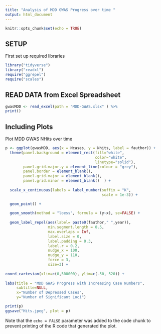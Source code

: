 ```yaml
---
title: "Analysis of MDD GWAS Progress over time "
output: html_document
---
```


```r
knitr::opts_chunk$set(echo = TRUE)
```

## SETUP
First set up required libraries
```r
library("tidyverse")
library("readxl")
require("ggrepel")
require("scales")
```

## READ DATA from Excel Spreadsheet
```r
gwasMDD <- read_excel(path = "MDD-GWAS.xlsx" ) %>%
print()


```

## Including Plots
Plot MDD GWAS NHits over time
```r
p <- ggplot(gwasMDD, aes(x = Ncases, y = Nhits, label = fauthor)) +
  theme(panel.background = element_rect(fill="white", 
                                        color="white", 
                                        linetype="solid"), 
        panel.grid.major.y = element_line(colour = "grey"), 
        panel.border = element_blank(),
        panel.grid.major = element_blank(),
        panel.grid.minor = element_blank()  ) +
  
  scale_x_continuous(labels = label_number(suffix = "K", 
                                           scale = 1e-3)) +

  geom_point() +
  
  geom_smooth(method = "loess", formula = (y~x), se=FALSE) +
  
  geom_label_repel(aes(label= paste0(fauthor," ",year)), 
                   min.segment.length = 0.5,
                   max.overlaps = Inf,
                   label.size = 0,
                   label.padding = 0.3,
                   label.r = 0.2,
                   nudge_x = 100,
                   nudge_y = 110,
                   force = 3,
                   size=3) +
  
coord_cartesian(xlim=c(0,500000), ylim=c(-50, 520)) +
  
labs(title = "MDD GWAS Progress with Increasing Case Numbers",
     subtitle=NULL,
     x="Number of Depressed Cases",
     y="Number of Significant Loci") 

print(p)
ggsave("Hits.jpeg", plot = p)
```

Note that the `echo = FALSE` parameter was added to the code chunk to prevent printing of the R code that generated the plot.
